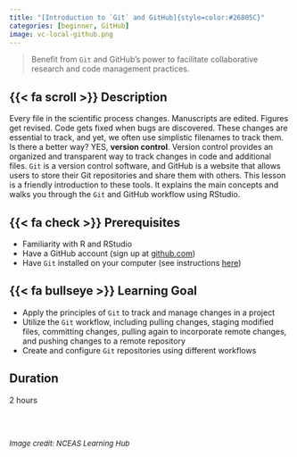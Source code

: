 ```yaml
---
title: "[Introduction to `Git` and GitHub]{style=color:#26805C}"
categories: [beginner, GitHub]
image: vc-local-github.png
---
```


> Benefit from `Git` and GitHub's power to facilitate collaborative research and code management practices.

## {{< fa scroll >}} Description

Every file in the scientific process changes. Manuscripts are edited. Figures get revised. Code gets fixed when bugs are discovered. These changes are essential to track, and yet, we often use simplistic filenames to track them. Is there a better way? YES, **version control**. Version control provides an organized and transparent way to track changes in code and additional files. `Git` is a version control software, and GitHub is a website that allows users to store their Git repositories and share them with others. This lesson is a friendly introduction to these tools. It explains the main concepts and walks you through the `Git` and GitHub workflow using RStudio.

## {{< fa check >}} Prerequisites

-   Familiarity with R and RStudio
-   Have a GitHub account (sign up at [github.com](github.com))
-   Have `Git` installed on your computer (see instructions [here](https://happygitwithr.com/install-git.html))

## {{< fa bullseye >}} Learning Goal

-   Apply the principles of `Git` to track and manage changes in a project
-   Utilize the `Git` workflow, including pulling changes, staging modified files, committing changes, pulling again to incorporate remote changes, and pushing changes to a remote repository
-   Create and configure `Git` repositories using different workflows

## <i class="fa-regular fa-clock"></i> Duration

2 hours

<br>

<font size="2">  
    _Image credit: NCEAS Learning Hub_
</font>
